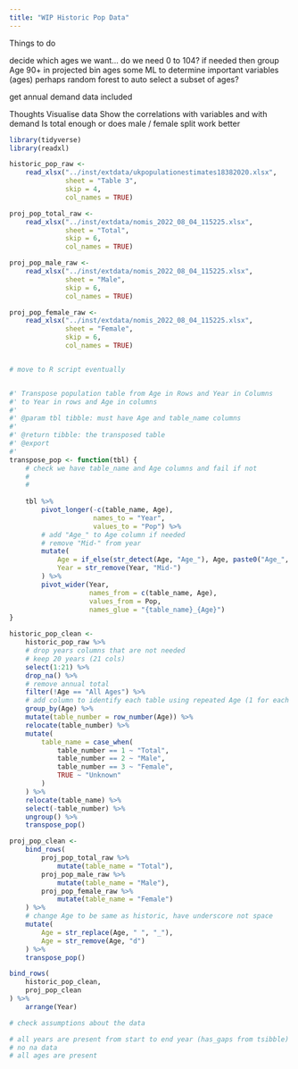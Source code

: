 ```yaml
---
title: "WIP Historic Pop Data"
---
```


Things to do

decide which ages we want... do we need 0 to 104?
if needed then group Age 90+ in projected
bin ages
some ML to determine important variables (ages) perhaps random forest to auto select a subset of ages?

get annual demand data included

 Thoughts
 Visualise data
 Show the correlations with variables and with demand
 Is total enough or does male / female split work better

```r

library(tidyverse)
library(readxl)

```

```r
historic_pop_raw <- 
    read_xlsx("../inst/extdata/ukpopulationestimates18382020.xlsx", 
              sheet = "Table 3",
              skip = 4,
              col_names = TRUE)
```


```r
proj_pop_total_raw <- 
    read_xlsx("../inst/extdata/nomis_2022_08_04_115225.xlsx", 
              sheet = "Total",
              skip = 6,
              col_names = TRUE)

proj_pop_male_raw <- 
    read_xlsx("../inst/extdata/nomis_2022_08_04_115225.xlsx", 
              sheet = "Male",
              skip = 6,
              col_names = TRUE)

proj_pop_female_raw <- 
    read_xlsx("../inst/extdata/nomis_2022_08_04_115225.xlsx", 
              sheet = "Female",
              skip = 6,
              col_names = TRUE)
```

```r

```

```r
# move to R script eventually


#' Transpose population table from Age in Rows and Year in Columns
#' to Year in rows and Age in columns
#'
#' @param tbl tibble: must have Age and table_name columns
#'
#' @return tibble: the transposed table
#' @export
#'
transpose_pop <- function(tbl) {
    # check we have table_name and Age columns and fail if not
    #
    #
    
    tbl %>%
        pivot_longer(-c(table_name, Age),
                     names_to = "Year",
                     values_to = "Pop") %>%
        # add "Age_" to Age column if needed
        # remove "Mid-" from year
        mutate(
            Age = if_else(str_detect(Age, "Age_"), Age, paste0("Age_", Age)),
            Year = str_remove(Year, "Mid-")
        ) %>%
        pivot_wider(Year,
                    names_from = c(table_name, Age),
                    values_from = Pop,
                    names_glue = "{table_name}_{Age}")
}

```

```r

historic_pop_clean <- 
    historic_pop_raw %>%
    # drop years columns that are not needed
    # keep 20 years (21 cols)
    select(1:21) %>%
    drop_na() %>%
    # remove annual total
    filter(!Age == "All Ages") %>%
    # add column to identify each table using repeated Age (1 for each table)
    group_by(Age) %>%
    mutate(table_number = row_number(Age)) %>%
    relocate(table_number) %>%
    mutate(
        table_name = case_when(
            table_number == 1 ~ "Total",
            table_number == 2 ~ "Male",
            table_number == 3 ~ "Female",
            TRUE ~ "Unknown"
        )
    ) %>%
    relocate(table_name) %>%
    select(-table_number) %>%
    ungroup() %>%
    transpose_pop()

```

```r
proj_pop_clean <- 
    bind_rows(
        proj_pop_total_raw %>%
            mutate(table_name = "Total"),
        proj_pop_male_raw %>%
            mutate(table_name = "Male"),
        proj_pop_female_raw %>%
            mutate(table_name = "Female")
    ) %>%
    # change Age to be same as historic, have underscore not space
    mutate(
        Age = str_replace(Age, " ", "_"),
        Age = str_remove(Age, "d")
    ) %>%
    transpose_pop()
```

```r
bind_rows(
    historic_pop_clean,
    proj_pop_clean
) %>%
    arrange(Year)

```


```r
# check assumptions about the data

# all years are present from start to end year (has_gaps from tsibble)
# no na data
# all ages are present

```

